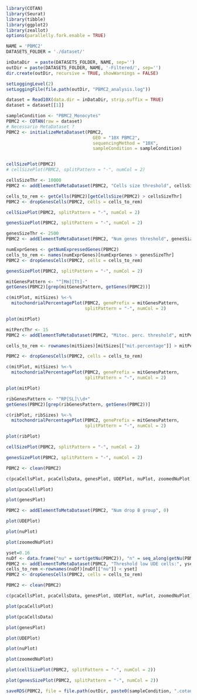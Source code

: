 ```r
library(COTAN)
library(Seurat)
library(tibble)
library(ggplot2)
library(zeallot)
options(parallelly.fork.enable = TRUE)

NAME = 'PBMC2'
DATASETS_FOLDER = './dataset/'

inDataDir  = paste(DATASETS_FOLDER, NAME, sep='')
outDir = paste(DATASETS_FOLDER, NAME, '-Filtered/', sep='')
dir.create(outDir, recursive = TRUE, showWarnings = FALSE)

setLoggingLevel(2)
setLoggingFile(file.path(outDir, "PBMC2_analysis.log"))
```

```r
dataset = Read10X(data.dir = inDataDir, strip.suffix = TRUE)
dataset = dataset[[1]]

sampleCondition <- "PBMC2_Monocytes"
PBMC2 <- COTAN(raw = dataset)
# Necessario MetaDataset ?
PBMC2 <- initializeMetaDataset(PBMC2,
                                 GEO = "10X PBMC2",
                                 sequencingMethod = "10X",
                                 sampleCondition = sampleCondition)


cellSizePlot(PBMC2)
# cellSizePlot(PBMC2, splitPattern = "-", numCol = 2)
```

```r
cellsSizeThr <- 10000
PBMC2 <- addElementToMetaDataset(PBMC2, "Cells size threshold", cellsSizeThr)

cells_to_rem <- getCells(PBMC2)[getCellsSize(PBMC2) > cellsSizeThr]
PBMC2 <- dropGenesCells(PBMC2, cells = cells_to_rem)

cellSizePlot(PBMC2, splitPattern = "-", numCol = 2)
```

```r
genesSizePlot(PBMC2, splitPattern = "-", numCol = 2)
```

```r
genesSizeThr <- 2500
PBMC2 <- addElementToMetaDataset(PBMC2, "Num genes threshold", genesSizeThr)

numExprGenes <- getNumExpressedGenes(PBMC2)
cells_to_rem <- names(numExprGenes)[numExprGenes > genesSizeThr]
PBMC2 <- dropGenesCells(PBMC2, cells = cells_to_rem)

genesSizePlot(PBMC2, splitPattern = "-", numCol = 2)
```

```r
mitGenesPattern <- "^[Mm][Tt]-"
getGenes(PBMC2)[grep(mitGenesPattern, getGenes(PBMC2))]
```

```r
c(mitPlot, mitSizes) %<-%
  mitochondrialPercentagePlot(PBMC2, genePrefix = mitGenesPattern,
                              splitPattern = "-", numCol = 2)

plot(mitPlot)
```

```r
mitPercThr <- 15
PBMC2 <- addElementToMetaDataset(PBMC2, "Mitoc. perc. threshold", mitPercThr)

cells_to_rem <- rownames(mitSizes)[mitSizes[["mit.percentage"]] > mitPercThr]

PBMC2 <- dropGenesCells(PBMC2, cells = cells_to_rem)

c(mitPlot, mitSizes) %<-%
  mitochondrialPercentagePlot(PBMC2, genePrefix = mitGenesPattern,
                              splitPattern = "-", numCol = 2)

plot(mitPlot)
```

```r
ribGenesPattern <- "^RP[SL]\\d+"
getGenes(PBMC2)[grep(ribGenesPattern, getGenes(PBMC2))]
```

```r
c(ribPlot, ribSizes) %<-%
  mitochondrialPercentagePlot(PBMC2, genePrefix = mitGenesPattern,
                              splitPattern = "-", numCol = 2)

plot(ribPlot)
```

```r
cellSizePlot(PBMC2, splitPattern = "-", numCol = 2)
```

```r
genesSizePlot(PBMC2, splitPattern = "-", numCol = 2)
```

```r
PBMC2 <- clean(PBMC2)

c(pcaCellsPlot, pcaCellsData, genesPlot, UDEPlot, nuPlot, zoomedNuPlot) %<-% cleanPlots(PBMC2)

plot(pcaCellsPlot)
```

```r
plot(genesPlot)
```

```r
PBMC2 <- addElementToMetaDataset(PBMC2, "Num drop B group", 0)
```

```r
plot(UDEPlot)
```

```r
plot(nuPlot)
```

```r
plot(zoomedNuPlot)  
```

```r
yset=0.16
nuDf <- data.frame("nu" = sort(getNu(PBMC2)), "n" = seq_along(getNu(PBMC2)))
PBMC2 <- addElementToMetaDataset(PBMC2, "Threshold low UDE cells:", yset)
cells_to_rem <-rownames(nuDf)[nuDf[["nu"]] < yset]
PBMC2 <- dropGenesCells(PBMC2, cells = cells_to_rem)
```

```r
PBMC2 <- clean(PBMC2)

c(pcaCellsPlot, pcaCellsData, genesPlot, UDEPlot, nuPlot, zoomedNuPlot) %<-% cleanPlots(PBMC2)

plot(pcaCellsPlot)
```

```r
plot(pcaCellsData)
```

```r
plot(genesPlot)
```

```r
plot(UDEPlot)
```

```r
plot(nuPlot)
```

```r
plot(zoomedNuPlot)
```


```r
plot(cellSizePlot(PBMC2, splitPattern = "-", numCol = 2))
```

```r
plot(genesSizePlot(PBMC2, splitPattern = "-", numCol = 2))
```

```r
saveRDS(PBMC2, file = file.path(outDir, paste0(sampleCondition, ".cotan.RDS")))
```